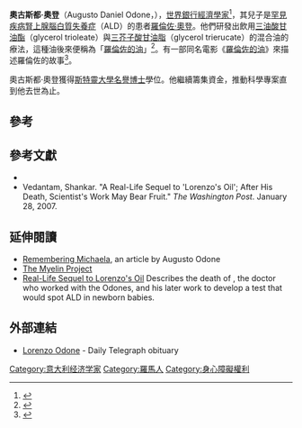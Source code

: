 {{Infobox person
|name        = 奧古斯都·奧登<br />Augusto Odone
|image       = 
|caption     = 
|birth_date  = Augusto Daniel Odone<br>{{Birth date|1933|3|6}}
|birth_place = {{flagicon image|Flag of Italy (1861-1946).svg}} [[義大利王國|義大利王國]][[羅馬|羅馬]]
|death_date  = {{Dda|2013|10|25|1933|3|6}}
|death_place ={{ITA}}[[阿奎泰尔梅|阿奎泰尔梅]]
|other_names = 
|known_for   = 
|occupation  = [[經濟學家|經濟學家]]
|nationality= {{ITA}}
}}

'''奧古斯都·奧登'''（Augusto Daniel Odone，{{bd|1933年|3月6日|2013年|10月25日|catIdx=Odone}}），[[世界銀行|世界銀行]][[經濟學家|經濟學家]]<ref name="AugustoObit">{{Cite web |url=http://www.telegraph.co.uk/news/obituaries/culture-obituaries/10402968/Augusto-Odone.html |title=Augusto Odone - Telegraph |access-date=2013-10-26 |archive-date=2021-02-27 |archive-url=https://web.archive.org/web/20210227133951/http://www.telegraph.co.uk/news/obituaries/culture-obituaries/10402968/Augusto-Odone.html |dead-url=no }}</ref>，其兒子是[[罕見疾病|罕見疾病]][[腎上腺腦白質失養症|腎上腺腦白質失養症]]（ALD）的患者[[羅倫佐·奧登|羅倫佐·奧登]]。他們研發出飲用[[三油酸甘油酯|三油酸甘油酯]]（glycerol trioleate）與[[三芥子酸甘油脂|三芥子酸甘油脂]]（glycerol trierucate）的混合油的療法，這種油後來便稱為「[[羅倫佐的油|羅倫佐的油]]」<ref>{{cite news|url=http://www.telegraph.co.uk/news/obituaries/2062622/Obituary-Lorenzo-Odone.html|title=Lorenzo Odone Subject of Lorenzo's Oil, the film portraying his parents' quest to cure his degenerative disease|date=1 Jun 2008|work=The Telegraph|accessdate=14 June 2010|archive-date=2021-02-26|archive-url=https://web.archive.org/web/20210226220641/http://www.telegraph.co.uk/news/obituaries/2062622/Obituary-Lorenzo-Odone.html|dead-url=no}}</ref>。有一部同名電影《[[羅倫佐的油_(電影)|羅倫佐的油]]》來描述羅倫佐的故事<ref>{{cite web | title=About Lorenzo, his Parents, and Oumouri | work=The Myelin Project | url=http://www.myelin.org/en/cms/?15 | accessdate=2010-01-02 | deadurl=yes | archiveurl=https://web.archive.org/web/20080903102051/http://www.myelin.org/en/cms/?15 | archivedate=2008-09-03 }}</ref>。

奧古斯都·奧登獲得[[斯特靈大學|斯特靈大學]][[名譽博士|名譽博士]]學位。他繼續籌集資金，推動科學專案直到他去世為止。

==參考==
{{Reflist|2}}

==參考文獻==
{{refbegin}}
*{{cite web | author=Kugler, Mary | title=ALD and Lorenzo's Oil | work=About | url=http://rarediseases.about.com/cs/ald/a/041301.htm | accessdate=2006-06-03 | archive-date=2016-04-09 | archive-url=https://web.archive.org/web/20160409150244/http://rarediseases.about.com/cs/ald/a/041301.htm | dead-url=no }}
*Vedantam, Shankar. "A Real-Life Sequel to 'Lorenzo's Oil'; After His Death, Scientist's Work May Bear Fruit." ''The Washington Post''. January 28, 2007.
{{refend}}

==延伸閱讀==
{{refbegin}}
* [https://web.archive.org/web/20080114193027/http://www.myelin.org/en/cms/?74 Remembering Michaela], an article by Augusto Odone
* [http://www.myelin.org/ The Myelin Project]{{Wayback|url=http://www.myelin.org/en/cms/?74 |date=20080114193027 }}
* [http://www.washingtonpost.com/wp-dyn/content/article/2007/01/27/AR2007012701542_pf.html Real-Life Sequel to Lorenzo's Oil] {{Wayback|url=http://www.washingtonpost.com/wp-dyn/content/article/2007/01/27/AR2007012701542_pf.html |date=20161125100844 }} Describes the death of {{le|Hugo Moser (scientist)|Hugo Moser (scientist)|Hugo Moser}}, the doctor who worked with the Odones, and his later work to develop a test that would spot ALD in newborn babies.
{{refend}}

==外部連結==
*[http://www.telegraph.co.uk/news/obituaries/2062622/Obituary-Lorenzo-Odone.html Lorenzo Odone] {{Wayback|url=http://www.telegraph.co.uk/news/obituaries/2062622/Obituary-Lorenzo-Odone.html |date=20210226220641 }} - Daily Telegraph obituary

{{Authority control}}
{{DEFAULTSORT:Odone}}
[[Category:意大利经济学家|Category:意大利经济学家]]
[[Category:羅馬人|Category:羅馬人]]
[[Category:身心障礙權利|Category:身心障礙權利]]